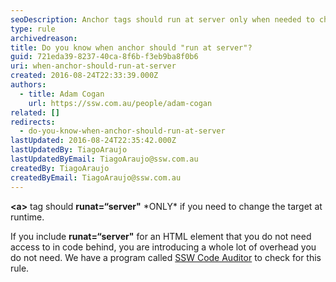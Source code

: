 ```yaml
---
seoDescription: Anchor tags should run at server only when needed to change target at runtime, avoiding unnecessary overhead.
type: rule
archivedreason:
title: Do you know when anchor should "run at server"?
guid: 721eda39-8237-40ca-8f6b-f3eb9ba8f0b6
uri: when-anchor-should-run-at-server
created: 2016-08-24T22:33:39.000Z
authors:
  - title: Adam Cogan
    url: https://ssw.com.au/people/adam-cogan
related: []
redirects:
  - do-you-know-when-anchor-should-run-at-server
lastUpdated: 2016-08-24T22:35:42.000Z
lastUpdatedBy: TiagoAraujo
lastUpdatedByEmail: TiagoAraujo@ssw.com.au
createdBy: TiagoAraujo
createdByEmail: TiagoAraujo@ssw.com.au
---
```


**&lt;a&gt;** tag should **runat=“server"** \*ONLY\* if you need to change the target at runtime.

If you include **runat=“server"** for an HTML element that you do not need access to in code behind, you are introducing a whole lot of overhead you do not need.
We have a program called [SSW Code Auditor](https://www.ssw.com.au/ssw/CodeAuditor/) to check for this rule.
